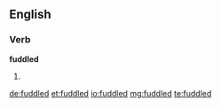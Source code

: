 ==English==

===Verb===
'''fuddled'''

# {{past of|fuddle}}

[[de:fuddled]]
[[et:fuddled]]
[[io:fuddled]]
[[mg:fuddled]]
[[te:fuddled]]